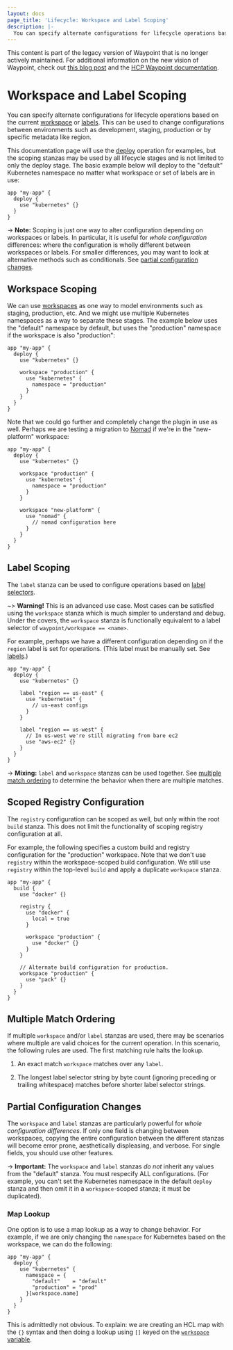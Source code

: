 ```yaml
---
layout: docs
page_title: 'Lifecycle: Workspace and Label Scoping'
description: |-
  You can specify alternate configurations for lifecycle operations based on the current workspace or labels. This can be used to change configurations between environments such as development, staging, production.
---
```


<Warning>

This content is part of the legacy version of Waypoint that is no longer actively maintained. For additional information on the new vision of Waypoint, check out [this blog post](https://www.hashicorp.com/blog/a-new-vision-for-hcp-waypoint) and the [HCP Waypoint documentation](/hcp/docs/waypoint).

</Warning>

# Workspace and Label Scoping

You can specify alternate configurations for lifecycle operations
based on the current [workspace](/waypoint/docs/workspaces) or
[labels](/waypoint/docs/lifecycle/labels). This can be used to change
configurations between environments such as development, staging,
production or by specific metadata like region.

This documentation page will use the [deploy](/waypoint/docs/lifecycle/deploy)
operation for examples, but the scoping stanzas may be used by
all lifecycle stages and is not limited to only the deploy stage.
The basic example below will deploy to the "default" Kubernetes
namespace no matter what workspace or set of labels are in use:

```hcl
app "my-app" {
  deploy {
    use "kubernetes" {}
  }
}
```

-> **Note:** Scoping is just one way to alter configuration depending
on workspaces or labels. In particular, it is useful for
_whole configuration_ differences: where the configuration is wholly different
between workspaces or labels. For smaller differences, you may want to look
at alternative methods such as conditionals. See
[partial configuration changes](#partial-configuration-changes).

## Workspace Scoping

We can use [workspaces](/waypoint/docs/workspaces) as one way to model environments
such as staging, production, etc. And we might use multiple Kubernetes
namespaces as a way to separate these stages. The example below uses
the "default" namespace by default, but uses the "production" namespace
if the workspace is also "production":

```hcl
app "my-app" {
  deploy {
    use "kubernetes" {}

    workspace "production" {
      use "kubernetes" {
        namespace = "production"
      }
    }
  }
}
```

Note that we could go further and completely change the plugin in use as well.
Perhaps we are testing a migration to [Nomad](/nomad)
if we're in the "new-platform" workspace:

```hcl
app "my-app" {
  deploy {
    use "kubernetes" {}

    workspace "production" {
      use "kubernetes" {
        namespace = "production"
      }
    }

    workspace "new-platform" {
      use "nomad" {
        // nomad configuration here
      }
    }
  }
}
```

## Label Scoping

The `label` stanza can be used to configure operations based on
[label selectors](/waypoint/docs/lifecycle/labels#label-selector-syntax).

~> **Warning!** This is an advanced use case. Most cases can be satisfied
using the `workspace` stanza which is much simpler to understand and debug.
Under the covers, the `workspace` stanza is functionally equivalent to a
label selector of `waypoint/workspace == <name>`.

For example, perhaps we have a different configuration
depending on if the `region` label is set for operations. (This label
must be manually set. See [labels](/waypoint/docs/lifecycle/labels).)

```hcl
app "my-app" {
  deploy {
    use "kubernetes" {}

    label "region == us-east" {
      use "kubernetes" {
        // us-east configs
      }
    }

    label "region == us-west" {
      // In us-west we're still migrating from bare ec2
      use "aws-ec2" {}
    }
  }
}
```

-> **Mixing:** `label` and `workspace` stanzas can be used together.
See [multiple match ordering](#multiple-match-ordering) to determine
the behavior when there are multiple matches.

## Scoped Registry Configuration

The `registry` configuration can be scoped as well, but only within
the root `build` stanza. This does not limit the functionality of scoping
registry configuration at all.

For example, the following specifies a custom build and registry configuration
for the "production" workspace. Note that we don't use `registry` within
the workspace-scoped build configuration. We still use `registry` within
the top-level `build` and apply a duplicate `workspace` stanza.

```hcl
app "my-app" {
  build {
    use "docker" {}

    registry {
      use "docker" {
        local = true
      }

      workspace "production" {
        use "docker" {}
      }
    }

    // Alternate build configuration for production.
    workspace "production" {
      use "pack" {}
    }
  }
}
```

## Multiple Match Ordering

If multiple `workspace` and/or `label` stanzas are used, there may be
scenarios where multiple are valid choices for the current operation.
In this scenario, the following rules are used. The first matching rule
halts the lookup.

1. An exact match `workspace` matches over any `label`.

2. The longest label selector string by byte count (ignoring preceding or trailing
   whitespace) matches before shorter label selector strings.

## Partial Configuration Changes

The `workspace` and `label` stanzas are particularly powerful for
_whole configuration differences_. If only one field is changing between
workspaces, copying the entire configuration between the different stanzas
will become error prone, aesthetically displeasing, and verbose. For
single fields, you should use other features.

-> **Important:** The `workspace` and `label` stanzas _do not_ inherit
any values from the "default" stanza. You must respecify ALL configurations.
(For example, you can't set the Kubernetes namespace in the default `deploy`
stanza and then omit it in a `workspace`-scoped stanza; it must be duplicated).

### Map Lookup

One option is to use a map lookup as a way to change behavior. For example,
if we are only changing the `namespace` for Kubernetes based on the workspace,
we can do the following:

```hcl
app "my-app" {
  deploy {
    use "kubernetes" {
      namespace = {
        "default"    = "default"
        "production" = "prod"
      }[workspace.name]
    }
  }
}
```

This is admittedly not obvious. To explain: we are creating an HCL map
with the `{}` syntax and then doing a lookup using `[]` keyed on
the [`workspace` variable](/waypoint/docs/waypoint-hcl/variables/workspace).
